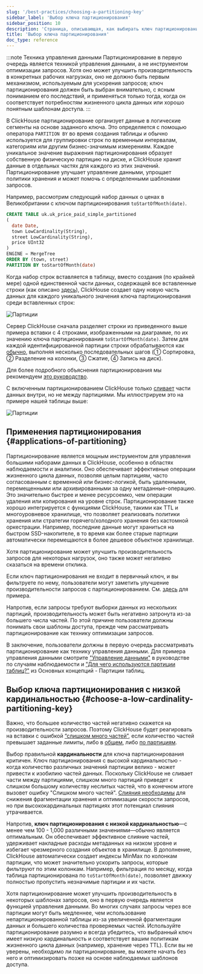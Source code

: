 ```yaml
---
slug: '/best-practices/choosing-a-partitioning-key'
sidebar_label: 'Выбор ключа партиционирования'
sidebar_position: 10
description: 'Страница, описывающая, как выбирать ключ партиционирования'
title: 'Выбор ключа партиционирования'
doc_type: reference
---
```


:::note Техника управления данными
Партиционирование в первую очередь является техникой управления данными, а не инструментом оптимизации запросов. Хотя оно может улучшить производительность в конкретных рабочих нагрузках, оно не должно быть первым механизмом, используемым для ускорения запросов; ключ партиционирования должен быть выбран внимательно, с ясным пониманием его последствий, и применяться только тогда, когда он соответствует потребностям жизненного цикла данных или хорошо понятным шаблонам доступа.
:::

В ClickHouse партиционирование организует данные в логические сегменты на основе заданного ключа. Это определяется с помощью оператора `PARTITION BY` во время создания таблицы и обычно используется для группировки строк по временным интервалам, категориям или другим бизнес-значимым измерениям. Каждое уникальное значение выражения партиционирования образует собственную физическую партицию на диске, и ClickHouse хранит данные в отдельных частях для каждого из этих значений. Партиционирование улучшает управление данными, упрощает политики хранения и может помочь с определенными шаблонами запросов.

Например, рассмотрим следующий набор данных о ценах в Великобритании с ключом партиционирования `toStartOfMonth(date)`.

```sql
CREATE TABLE uk.uk_price_paid_simple_partitioned
(
  date Date,
  town LowCardinality(String),
  street LowCardinality(String),
  price UInt32
)
ENGINE = MergeTree
ORDER BY (town, street)
PARTITION BY toStartOfMonth(date)
```

Когда набор строк вставляется в таблицу, вместо создания (по крайней мере) одной единственной части данных, содержащей все вставленные строки (как описано [здесь](/parts)), ClickHouse создает одну новую часть данных для каждого уникального значения ключа партиционирования среди вставленных строк:

<Image img={partitions} size="lg" alt="Партиции" />

Сервер ClickHouse сначала разделяет строки из приведенного выше примера вставки с 4 строками, изображенными на диаграмме, по их значению ключа партиционирования `toStartOfMonth(date)`. Затем для каждой идентифицированной партиции строки обрабатываются как [обычно](/parts), выполняя несколько последовательных шагов (① Сортировка, ② Разделение на колонки, ③ Сжатие, ④ Запись на диск).

Для более подробного объяснения партиционирования мы рекомендуем [это руководство](/partitions).

С включенным партиционированием ClickHouse только [сливает](/merges) части данных внутри, но не между партициями. Мы иллюстрируем это на примере нашей таблицы выше:

<Image img={merges_with_partitions} size="md" alt="Партиции" />

## Применения партиционирования {#applications-of-partitioning}

Партиционирование является мощным инструментом для управления большими наборами данных в ClickHouse, особенно в областях наблюдаемости и аналитики. Оно обеспечивает эффективные операции жизненного цикла данных, позволяя целым партициям, часто согласованным с временной или бизнес-логикой, быть удаленными, перемещенными или архивированными за одну метаданные-операцию. Это значительно быстрее и менее ресурсоемко, чем операции удаления или копирования на уровне строк. Партиционирование также хорошо интегрируется с функциями ClickHouse, такими как TTL и многоуровневое хранилище, что позволяет реализовать политики хранения или стратегии горячего/холодного хранения без кастомной оркестрации. Например, последние данные могут храниться на быстром SSD-накопителе, в то время как более старые партиции автоматически перемещаются в более дешевое объектное хранилище.

Хотя партиционирование может улучшить производительность запросов для некоторых нагрузок, оно также может негативно сказаться на времени отклика. 

Если ключ партиционирования не входит в первичный ключ, и вы фильтруете по нему, пользователи могут заметить улучшение производительности запросов с партиционированием. См. [здесь](/partitions#query-optimization) для примера.

Напротив, если запросы требуют выборки данных из нескольких партиций, производительность может быть негативно затронута из-за большего числа частей. По этой причине пользователи должны понимать свои шаблоны доступа, прежде чем рассматривать партиционирование как технику оптимизации запросов.

В заключение, пользователи должны в первую очередь рассматривать партиционирование как технику управления данными. Для примера управления данными смотрите ["Управление данными"](/observability/managing-data) в руководстве по случаям наблюдаемости и ["Для чего используются партиции таблиц?"](/partitions#data-management) из Основных концепций - Партиции таблиц.

## Выбор ключа партиционирования с низкой кардинальностью {#choose-a-low-cardinality-partitioning-key}

Важно, что большее количество частей негативно скажется на производительности запросов. Поэтому ClickHouse будет реагировать на вставки с ошибкой [“слишком много частей”](/knowledgebase/exception-too-many-parts), если количество частей превышает заданные лимиты, либо в [общем](/operations/settings/merge-tree-settings#max_parts_in_total), либо [по партициям](/operations/settings/merge-tree-settings#parts_to_throw_insert).

Выбор правильной **кардинальности** для ключа партиционирования критичен. Ключ партиционирования с высокой кардинальностью - когда количество различных значений партиции велико - может привести к изобилию частей данных. Поскольку ClickHouse не сливает части между партициями, слишком много партиций приведет к слишком большому количеству неслитых частей, что в конечном итоге вызовет ошибку "Слишком много частей". [Слияния необходимы](/merges) для снижения фрагментации хранения и оптимизации скорости запросов, но при высококардинальных партициях этот потенциал слияния утрачивается.

Напротив, **ключ партиционирования с низкой кардинальностью**—с менее чем 100 - 1,000 различными значениями—обычно является оптимальным. Он обеспечивает эффективное слияние частей, удерживает накладные расходы метаданных на низком уровне и избегает чрезмерного создания объектов в хранилище. В дополнение, ClickHouse автоматически создает индексы MinMax по колонкам партиции, что может значительно ускорить запросы, которые фильтруют по этим колонкам. Например, фильтрация по месяцу, когда таблица партиционирована по `toStartOfMonth(date)`, позволяет движку полностью пропустить незначимые партиции и их части.

Хотя партиционирование может улучшить производительность в некоторых шаблонах запросов, оно в первую очередь является функцией управления данными. Во многих случаях запросы через все партиции могут быть медленнее, чем использование непартиционированной таблицы из-за увеличенной фрагментации данных и большего количества проверяемых частей. Используйте партиционирование разумно и всегда убедитесь, что выбранный ключ имеет низкую кардинальность и соответствует вашим политикам жизненного цикла данных (например, хранение через TTL). Если вы не уверены, необходимо ли партиционирование, вы можете начать без него и оптимизировать позже на основе наблюдаемых шаблонов доступа.